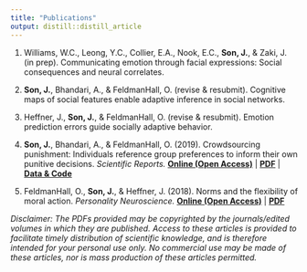 ```yaml
---
title: "Publications"
output: distill::distill_article
---
```


1.  Williams, W.C., Leong, Y.C., Collier, E.A., Nook, E.C., **Son, J.**, & Zaki, J. (in prep). Communicating emotion through facial expressions: Social consequences and neural correlates.

1.  **Son, J.**, Bhandari, A., & FeldmanHall, O. (revise & resubmit). Cognitive maps of social features enable adaptive inference in social networks.

1.  Heffner, J., **Son, J.**, & FeldmanHall, O. (revise & resubmit). Emotion prediction errors guide socially adaptive behavior.

1.  **Son, J.**, Bhandari, A., & FeldmanHall, O. (2019). Crowdsourcing punishment: Individuals reference group preferences to inform their own punitive decisions. *Scientific Reports.* [**Online (Open Access)**](https://www.nature.com/articles/s41598-019-48050-2) \| [**PDF**](https://jaeyoungson.com/papers/CrowdsourcingPunishment_SciRep_2019.pdf) \| [**Data & Code**](https://osf.io/8ka47/)

1.  FeldmanHall, O., **Son, J.**, & Heffner, J. (2018). Norms and the flexibility of moral action. *Personality Neuroscience.* [**Online (Open Access)**](https://www.cambridge.org/core/journals/personality-neuroscience/article/norms-and-the-flexibility-of-moral-action/A8A5140A517ECEE314A21FF9FE0E9EED) \| [**PDF**](https://jaeyoungson.com/papers/NormsMoralAction_PN_2018.pdf)

*Disclaimer: The PDFs provided may be copyrighted by the journals/edited volumes in which they are published. Access to these articles is provided to facilitate timely distribution of scientific knowledge, and is therefore intended for your personal use only. No commercial use may be made of these articles, nor is mass production of these articles permitted.*
